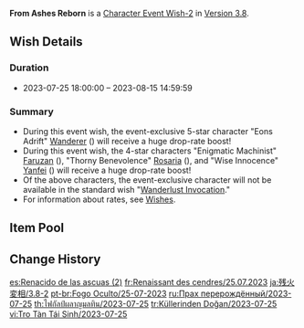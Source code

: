 {{Wish
|name              = From Ashes Reborn 2023-07-25
|image             = From Ashes Reborn 2023-07-25.png
|type              = Character Event
|type2             = Character Event-2
|duration          = event
|time_start        = 2023-07-25 18:00:00
|time_end          = 2023-08-15 14:59:59
|link              = https://genshin.hoyoverse.com/en/news/detail/112339
|preceding         = Born of Ocean Swell/2023-07-05
|preceding2        = Sparkling Steps/2023-07-05
|succeeding        = Conjuring Chiaroscuro/2023-08-16
|succeeding2       = Discerner of Enigmas/2023-08-16
|alongside         = Drifting Luminescence/2023-07-25
|alongside2        = Epitome Invocation/2023-07-25
|previous          = From Ashes Reborn/2022-12-07
|next              = From Ashes Reborn/2024-05-14
}}
'''From Ashes Reborn''' is a [[Character Event Wish-2]] in [[Version 3.8]].

==Wish Details==
===Duration===
* 2023-07-25 18:00:00 &ndash; 2023-08-15 14:59:59

===Summary===
* During this event wish, the event-exclusive 5-star character "Eons Adrift" [[Wanderer]] ({{Anemo}}) will receive a huge drop-rate boost!
* During this event wish, the 4-star characters "Enigmatic Machinist" [[Faruzan]] ({{Anemo}}), "Thorny Benevolence" [[Rosaria]] ({{Cryo}}), and "Wise Innocence" [[Yanfei]] ({{Pyro}}) will receive a huge drop-rate boost!
* Of the above characters, the event-exclusive character will not be available in the standard wish "[[Wanderlust Invocation]]."
* For information about rates, see [[Wish]]es.

==Item Pool==
{{Wish Pool
|character_5_F = Wanderer
|character_4_F = Faruzan; Rosaria; Yanfei
|character_5   = Dehya; Diluc; Jean; Keqing; Mona; Qiqi; Tighnari
|character_4   = Kirara; Yun Jin; Chongyun; Barbara; Beidou; Bennett; Candace; Collei; Diona; Dori; Fischl; Gorou; Kaveh; Kujou Sara; Kuki Shinobu; Layla; Mika; Ningguang; Noelle; Razor; Sayu; Shikanoin Heizou; Sucrose; Thoma; Xiangling; Xingqiu; Xinyan; Yaoyao
|weapon_4      = Dragon's Bane; Eye of Perception; Favonius Codex; Favonius Greatsword; Favonius Lance; Favonius Sword; Favonius Warbow; Lion's Roar; Rainslasher; Rust; Sacrificial Bow; Sacrificial Fragments; Sacrificial Greatsword; Sacrificial Sword; The Bell; The Flute; The Stringless; The Widsith
|weapon_3      = Black Tassel; Bloodtainted Greatsword; Cool Steel; Debate Club; Emerald Orb; Ferrous Shadow; Harbinger of Dawn; Magic Guide; Raven Bow; Sharpshooter's Oath; Skyrider Sword; Slingshot; Thrilling Tales of Dragon Slayers
}}

==Change History==
{{Change History|3.8}}

[[es:Renacido de las ascuas (2)]]
[[fr:Renaissant des cendres/25.07.2023]]
[[ja:残火変相/3.8-2]]
[[pt-br:Fogo Oculto/25-07-2023]]
[[ru:Прах перерождённый/2023-07-25]]
[[th:ไฟกัลป์ผลาญมลทิน/2023-07-25]]
[[tr:Küllerinden Doğan/2023-07-25]]
[[vi:Tro Tàn Tái Sinh/2023-07-25]]